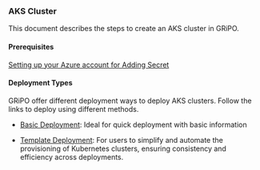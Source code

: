 
### AKS Cluster

This document describes the steps to create an AKS cluster in GRiPO.


#### Prerequisites
 [Setting up your Azure account for Adding Secret](/secret/azure/creating-secret)


#### Deployment Types

GRiPO offer different deployment ways to deploy AKS clusters. Follow the links to deploy using different methods.

 * [Basic Deployment](/cluster_managment/cluster_provisioning/azure/basic_cluster): Ideal for quick deployment with basic information

  * [Template Deployment](/template/create_template/managed_cluster/azure):  For users to simplify and automate the provisioning of Kubernetes clusters, ensuring consistency and efficiency across deployments.
